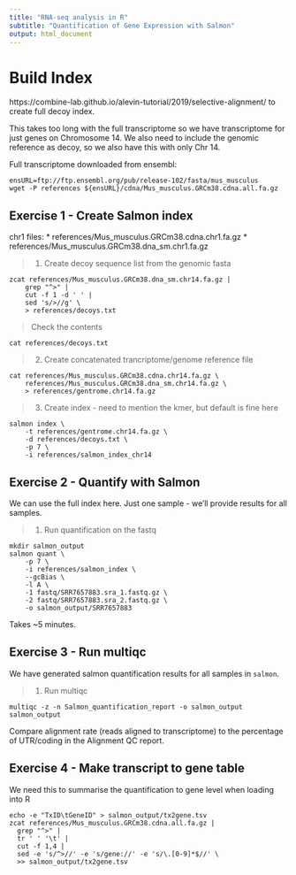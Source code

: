 ```yaml
---
title: "RNA-seq analysis in R"
subtitle: "Quantification of Gene Expression with Salmon"
output: html_document
---
```


# Build Index

https://combine-lab.github.io/alevin-tutorial/2019/selective-alignment/
to create full decoy index.

This takes too long with the full transcriptome so we have transcriptome for 
just genes on Chromosome 14. We also need to include the genomic reference as 
decoy, so we also have this with only Chr 14.

Full transcriptome downloaded from ensembl:

```
ensURL=ftp://ftp.ensembl.org/pub/release-102/fasta/mus_musculus
wget -P references ${ensURL}/cdna/Mus_musculus.GRCm38.cdna.all.fa.gz
```

## Exercise 1 - Create Salmon index

chr1 files:
* references/Mus_musculus.GRCm38.cdna.chr1.fa.gz
* references/Mus_musculus.GRCm38.dna_sm.chr1.fa.gz

> 1. Create decoy sequence list from the genomic fasta
```
zcat references/Mus_musculus.GRCm38.dna_sm.chr14.fa.gz | 
    grep "^>" |
    cut -f 1 -d ' ' | 
    sed 's/>//g' \
    > references/decoys.txt
```
> Check the contents
```
cat references/decoys.txt 
```
> 2. Create concatenated trancriptome/genome reference file
```
cat references/Mus_musculus.GRCm38.cdna.chr14.fa.gz \
    references/Mus_musculus.GRCm38.dna_sm.chr14.fa.gz \
    > references/gentrome.chr14.fa.gz
```
> 3. Create index - need to mention the kmer, but default is fine here
```
salmon index \
    -t references/gentrome.chr14.fa.gz \
    -d references/decoys.txt \
    -p 7 \
    -i references/salmon_index_chr14
```

## Exercise 2 - Quantify with Salmon

We can use the full index here. Just one sample - we'll provide results for all 
samples.

> 1. Run quantification on the fastq
```
mkdir salmon_output
salmon quant \
    -p 7 \
    -i references/salmon_index \
    --gcBias \
    -l A \
    -1 fastq/SRR7657883.sra_1.fastq.gz \
    -2 fastq/SRR7657883.sra_2.fastq.gz \
    -o salmon_output/SRR7657883
```

Takes ~5 minutes.

## Exercise 3 - Run multiqc

We have generated salmon quantification results for all samples in `salmon`.

> 1. Run multiqc
```
multiqc -z -n Salmon_quantification_report -o salmon_output salmon_output
```

Compare alignment rate (reads aligned to transcriptome) to the percentage of
UTR/coding in the Alignment QC report.

## Exercise 4 - Make transcript to gene table

We need this to summarise the quantification to gene level when loading into R

```
echo -e "TxID\tGeneID" > salmon_output/tx2gene.tsv
zcat references/Mus_musculus.GRCm38.cdna.all.fa.gz | 
  grep "^>" |
  tr ' ' '\t' |
  cut -f 1,4 |
  sed -e 's/^>//' -e 's/gene://' -e 's/\.[0-9]*$//' \
  >> salmon_output/tx2gene.tsv
```
